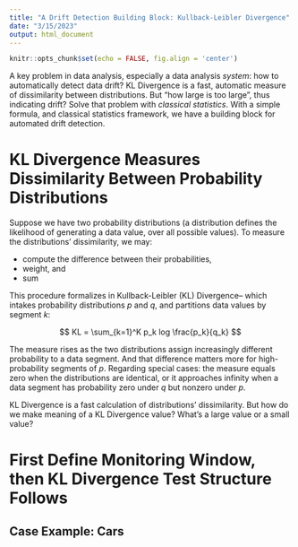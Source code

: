 ```yaml
---
title: "A Drift Detection Building Block: Kullback-Leibler Divergence"
date: "3/15/2023"
output: html_document
---
```


```r
knitr::opts_chunk$set(echo = FALSE, fig.align = 'center')

```

A key problem in data analysis, especially a data analysis _system_: how to automatically detect data drift? 
KL Divergence is a fast, automatic measure of dissimilarity between distributions.
But "how large is too large", thus indicating drift?
Solve that problem with _classical statistics_.
With a simple formula, and classical statistics framework,
we have a building block for automated drift detection.

# KL Divergence Measures Dissimilarity Between Probability Distributions

Suppose we have two probability distributions (a distribution defines
the likelihood of generating a data value, over all possible values).
To measure the distributions' dissimilarity, we may:

- compute the difference between their probabilities,
- weight, and
- sum

This procedure formalizes in Kullback-Leibler (KL) Divergence--
which intakes probability distributions _p_ and _q_,
and partitions data values by segment _k_:

$$
  KL = \sum_{k=1}^K p_k log \frac{p_k}{q_k}
$$

The measure rises as the two distributions assign increasingly different probability to a data segment. And that difference matters more for high-probability segments of _p_. Regarding special cases: the measure equals zero when the distributions are identical, or it approaches infinity when a data segment has probability zero under _q_ but nonzero under _p_.

KL Divergence is a fast calculation of distributions' dissimilarity.
But how do we make meaning of a KL Divergence value? 
What's a large value or a small value? 

# First Define Monitoring Window, then KL Divergence Test Structure Follows
## Case Example: Cars
